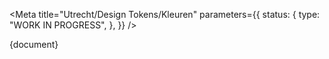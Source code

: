 
<Meta
  title="Utrecht/Design Tokens/Kleuren"
  parameters={{
    status: {
      type: "WORK IN PROGRESS",
    },
  }}
/>

<Description>{document}</Description>
